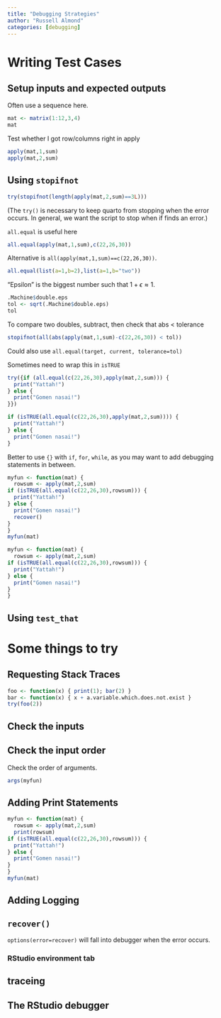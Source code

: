 ```yaml
---
title: "Debugging Strategies"
author: "Russell Almond"
categories: [debugging]
---
```


# Writing Test Cases

## Setup inputs and expected outputs

Often use a sequence here.

```r
mat <- matrix(1:12,3,4)
mat
```
Test whether I got row/columns right in apply

```r
apply(mat,1,sum)
apply(mat,2,sum)
```

## Using `stopifnot`

```r
try(stopifnot(length(apply(mat,2,sum)==3L)))
```
(The `try()` is necessary to keep quarto from stopping when the error occurs.  In general, we want the script to stop when if finds an error.)


`all.equal` is useful here

```r
all.equal(apply(mat,1,sum),c(22,26,30))
```
Alternative is `all(apply(mat,1,sum)==c(22,26,30))`.

```r
all.equal(list(a=1,b=2),list(a=1,b="two"))
```
"Epsilon" is the biggest number such that $1+\epsilon \approx 1$.


```r
.Machine$double.eps
tol <- sqrt(.Machine$double.eps)
tol
```
To compare two doubles, subtract, then check that abs < tolerance

```r
stopifnot(all(abs(apply(mat,1,sum)-c(22,26,30)) < tol))
```
Could also use `all.equal(target, current, tolerance=tol)`

Sometimes need to wrap this in `isTRUE`

```r
try({if (all.equal(c(22,26,30),apply(mat,2,sum))) {
  print("Yattah!")
} else {
  print("Gomen nasai!")
}})
```
```r
if (isTRUE(all.equal(c(22,26,30),apply(mat,2,sum)))) {
  print("Yattah!")
} else {
  print("Gomen nasai!")
}

```

Better to use `{}` with `if`, `for`, `while`, as you may want to add debugging statements in between.

```r
myfun <- function(mat) {
  rowsum <- apply(mat,2,sum)
if (isTRUE(all.equal(c(22,26,30),rowsum))) {
  print("Yattah!")
} else {
  print("Gomen nasai!")
  recover()
}
}
myfun(mat)
```
```r
myfun <- function(mat) {
  rowsum <- apply(mat,2,sum)
if (isTRUE(all.equal(c(22,26,30),rowsum))) {
  print("Yattah!")
} else {
  print("Gomen nasai!")
}
}
```


## Using `test_that`

# Some things to try

## Requesting Stack Traces

```r
foo <- function(x) { print(1); bar(2) }
bar <- function(x) { x + a.variable.which.does.not.exist }
try(foo(2))
```

## Check the inputs

## Check the input order

Check the order of arguments.

```r
args(myfun)
```


## Adding Print Statements

```r
myfun <- function(mat) {
  rowsum <- apply(mat,2,sum)
  print(rowsum)
if (isTRUE(all.equal(c(22,26,30),rowsum))) {
  print("Yattah!")
} else {
  print("Gomen nasai!")
}
}
myfun(mat)
```

## Adding Logging

## `recover()`

`options(error=recover)` will fall into debugger when the error occurs.


### RStudio environment tab

## traceing

## The RStudio debugger

